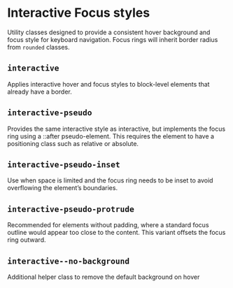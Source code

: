 
# Interactive Focus styles

Utility classes designed to provide a consistent hover background and focus style for keyboard navigation. Focus rings will inherit border radius from `rounded` classes.

## `interactive`

Applies interactive hover and focus styles to block-level elements that already have a border.

<Canvas withSource="open">
    <Story id="css-utilities-interactivefocushelper--interactive" />
</Canvas>

## `interactive-pseudo`

Provides the same interactive style as interactive, but implements the focus ring using a ::after pseudo-element. This requires the element to have a positioning class such as relative or absolute.

<Canvas withSource="open">
    <Story id="css-utilities-interactivefocushelper--interactive-pseudo" />
</Canvas>

## `interactive-pseudo-inset`

Use when space is limited and the focus ring needs to be inset to avoid overflowing the element’s boundaries.

<Canvas withSource="open">
    <Story id="css-utilities-interactivefocushelper--interactive-pseudo-inset" />
</Canvas>

## `interactive-pseudo-protrude`

Recommended for elements without padding, where a standard focus outline would appear too close to the content. This variant offsets the focus ring outward.

<Canvas withSource="open">
    <Story id="css-utilities-interactivefocushelper--interactive-pseudo-protrude" />
</Canvas>

## `interactive--no-background`

Additional helper class to remove the default background on hover

<Canvas withSource="open">
    <Story id="css-utilities-interactivefocushelper--interactive-no-background" />
</Canvas>
